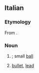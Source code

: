 ==Italian==

===Etymology===
From {{m|it|palla|gloss=ball}}.

===Noun===
{{it-noun|f}}

# {{diminutive of|palla|lang=it}}; small [[ball]] {{gloss|of paper etc}}
#: {{syn|it|pallina}}
# {{lb|it|firearms}} [[bullet]], [[lead]]
#: {{syn|it|proiettile|pallino|colpo|cartuccia|pallettone|munizione}}
